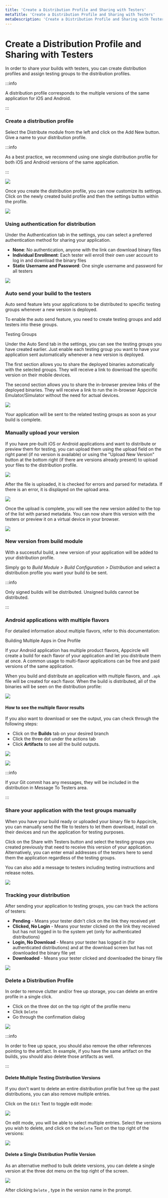 ```yaml
---
title: 'Create a Distribution Profile and Sharing with Testers'
metaTitle: 'Create a Distribution Profile and Sharing with Testers'
metaDescription: 'Create a Distribution Profile and Sharing with Testers'
---
```



# Create a Distribution Profile and Sharing with Testers

In order to share your builds with testers, you can create distribution profiles and assign testing groups to the distribution profiles.

:::info

A distribution profile corresponds to the multiple versions of the same application for iOS and Android.

:::

###

### Create a distribution profile

Select the Distribute module from the left and click on the Add New button. Give a name to your distribution profile.

:::info

As a best practice, we recommend using one single distribution profile for both iOS and Android versions of the same application.

:::

![](<../assets/image (152).png>)

Once you create the distribution profile, you can now customize its settings. Click on the newly created build profile and then the settings button within the profile.

![](<../assets/image (153).png>)

### Using authentication for distribution

Under the Authentication tab in the settings, you can select a preferred authentication method for sharing your application.

- **None**: No authentication, anyone with the link can download binary files
- **Individual Enrollment**: Each tester will enroll their own user account to log in and download the binary files
- **Static Username and Password**: One single username and password for all testers

![](<../assets/image (154).png>)

###

### Auto send your build to the testers

Auto send feature lets your applications to be distributed to specific testing groups whenever a new version is deployed.

To enable the auto send feature, you need to create testing groups and add testers into these groups.

<ContentRef url="./testing-groups">Testing Groups</ContentRef>

Under the Auto Send tab in the settings, you can see the testing groups you have created earlier. Just enable each testing group you want to have your application sent automatically whenever a new version is deployed.

The first section allows you to share the deployed binaries automatically with the selected groups. They will receive a link to download the specific version on their mobile devices.

The second section allows you to share the in-browser preview links of the deployed binaries. They will receive a link to run the in-browser Appcircle Emulator/Simulator without the need for actual devices.

![](<../assets/image (192).png>)

Your application will be sent to the related testing groups as soon as your build is complete.

###

### Manually upload your version

If you have pre-built iOS or Android applications and want to distribute or preview them for testing, you can upload them using the upload field on the right panel (if no version is available) or using the "Upload New Version" button at the bottom right (if there are versions already present) to upload your files to the distribution profile.

![](<../assets/image (157).png>)

After the file is uploaded, it is checked for errors and parsed for metadata. If there is an error, it is displayed on the upload area.

![](<../assets/image (156).png>)

Once the upload is complete, you will see the new version added to the top of the list with parsed metadata. You can now share this version with the testers or preview it on a virtual device in your browser.

![](<../assets/image (158).png>)

###

### New version from build module

With a successful build, a new version of your application will be added to your distribution profile.

Simply go to _Build Module_ _>_ _Build Configuration_ _>_ _Distribution_ and select a distribution profile you want your build to be sent.

:::info

Only signed builds will be distributed. Unsigned builds cannot be distributed.

:::

### Android applications with multiple flavors

For detailed information about multiple flavors, refer to this documentation:

<ContentRef url="../building-multiple-apps-in-one-profile">Building Multiple Apps in One Profile</ContentRef>

If your Android application has multiple product flavors, Appcircle will create a build for each flavor of your application and let you distribute them at once. A common usage to multi-flavor applications can be free and paid versions of the same application.

When you build and distribute an application with multiple flavors, and `.apk` file will be created for each flavor. When the build is distributed, all of the binaries will be seen on the distribution profile:

![](<../assets/image (250).png>)

#### How to see the multiple flavor results

If you also want to download or see the output, you can check through the following steps:

- Click on the **Builds** tab on your desired branch
- Click the three dot under the actions tab
- Click **Artifacts** to see all the build outputs.

![](<../assets/image (249).png>)

![](<../assets/image (248).png>)

:::info

If your Git commit has any messages, they will be included in the distribution in Message To Testers area.

:::

### Share your application with the test groups manually

When you have your build ready or uploaded your binary file to Appcircle, you can manually send the file to testers to let them download, install on their devices and run the application for testing purposes.

Click on the Share with Testers button and select the testing groups you created previously that need to receive this version of your application. Alternatively, you can enter email addresses of the testers here to send them the application regardless of the testing groups.

You can also add a message to testers including testing instructions and release notes.

![](../assets/06-07a-SendToTesterGroups.jpg)

###

### Tracking your distribution

After sending your application to testing groups, you can track the actions of testers:

- **Pending** - Means your tester didn't click on the link they received yet
- **Clicked, No Login** - Means your tester clicked on the link they received but has not logged in to the system yet (only for authenticated distributions)
- **Login, No Download** - Means your tester has logged in (for authenticated distributions) and at the download screen but has not downloaded the binary file yet
- **Downloaded** - Means your tester clicked and downloaded the binary file

![](<../assets/06-03-ProfileMain (2).jpg>)

### Delete a Distribution Profile

In order to remove clutter and/or free up storage, you can delete an entire profile in a single click.&#x20;

- Click on the three dot on the top right of the profile menu
- Click `Delete`
- Go through the confirmation dialog

![](<../assets/image (200).png>)

:::info

In order to free up space, you should also remove the other references pointing to the artifact. In example, if you have the same artifact on the builds, you should also delete those artifacts as well.

:::

#### Delete Multiple Testing Distribution Versions

If you don't want to delete an entire distribution profile but free up the past distributions, you can also remove multiple entries.

Click on the `Edit` Text to toggle edit mode:

![](<../assets/image (202).png>)

On edit mode, you will be able to select multiple entries. Select the versions you wish to delete, and click on the `Delete` Text on the top right of the versions:

![](<../assets/image (204).png>)

#### Delete a Single Distribution Profile Version

As an alternative method to bulk delete versions, you can delete a single version at the three dot menu on the top right of the screen.&#x20;

![](<../assets/image (205).png>)

After clicking `Delete` , type in the version name in the prompt.
